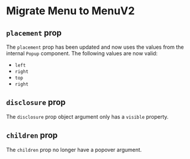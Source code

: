 
<Meta title="Migrations/Menu to MenuV2" />

# Migrate Menu to MenuV2

## `placement` prop

The `placement` prop has been updated and now uses the values from the internal `Popup` component. The following values are now valid:

* `left`
* `right`
* `top`
* `right`

## `disclosure` prop

The `disclosure` prop object argument only has a `visible` property.

## `children` prop

The `children` prop no longer have a popover argument.

